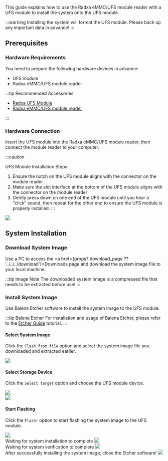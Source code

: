 This guide explains how to use the Radxa eMMC/UFS module reader with a UFS module to install the system onto the UFS module.

:::warning
Installing the system will format the UFS module. Please back up any important data in advance!
:::

## Prerequisites

### Hardware Requirements

You need to prepare the following hardware devices in advance:

- UFS module
- Radxa eMMC/UFS module reader

:::tip Recommended Accessories

- [Radxa UFS Module](https://radxa.com/products/accessories/ufs-module)
- [Radxa eMMC/UFS module reader](https://radxa.com/products/accessories/emmc-ufs-module-reader)

:::

### Hardware Connection

Insert the UFS module into the Radxa eMMC/UFS module reader, then connect the module reader to your computer.

:::caution

UFS Module Installation Steps:

1. Ensure the notch on the UFS module aligns with the connector on the module reader
2. Make sure the slot interface at the bottom of the UFS module aligns with the connector on the module reader
3. Gently press down on one end of the UFS module until you hear a "click" sound, then repeat for the other end to ensure the UFS module is properly installed.
   :::

<div style={{ textAlign: "center" }}>
  <img
    src="/en/img/common/radxa-os/install-system/ufs-reader.webp"
    style={{ width: "100%", maxWidth: "1200px" }}
  />
</div>

## System Installation

### Download System Image

Use a PC to access the <a href={props?.download_page ?? '../../../download'}>Downloads</a> page and download the system image file to your local machine.

:::tip Image Note
The downloaded system image is a compressed file that needs to be extracted before use!
:::

### Install System Image

Use Balena Etcher software to install the system image to the UFS module.

:::tip Balena Etcher
For installation and usage of Balena Etcher, please refer to the [Etcher Guide](/common/radxa-os/install-system/balena-etcher) tutorial.
:::

#### Select System Image

Click the `Flash from file` option and select the system image file you downloaded and extracted earlier.

<div style={{ textAlign: "center" }}>
  <img
    src="/en/img/common/radxa-os/install-system/etcher-select-image-ufs.webp"
    style={{ width: "100%", maxWidth: "1200px" }}
  />
</div>

#### Select Storage Device

Click the `Select target` option and choose the UFS module device.

<div style={{ textAlign: "center" }}>
  <img
    src="/en/img/common/radxa-os/install-system/etcher-select-ufs-01.webp"
    style={{ width: "100%", maxWidth: "1200px" }}
  />
</div>

<div style={{ textAlign: "center" }}>
  <img
    src="/en/img/common/radxa-os/install-system/etcher-select-ufs-02.webp"
    style={{ width: "100%", maxWidth: "1200px" }}
  />
</div>

#### Start Flashing

Click the `Flash!` option to start flashing the system image to the UFS module.

<div style={{ textAlign: "center" }}>
  <img
    src="/en/img/common/radxa-os/install-system/etcher-flash-ufs.webp"
    style={{ width: "100%", maxWidth: "1200px" }}
  />
</div>

<div style={{ textAlign: "center" }}>
  Waiting for system installation to complete
  <img
    src="/en/img/common/radxa-os/install-system/etcher-flashing-ufs.webp"
    style={{ width: "100%", maxWidth: "1200px" }}
  />
</div>

<div style={{ textAlign: "center" }}>
  Waiting for system verification to complete
  <img
    src="/en/img/common/radxa-os/install-system/etcher-valid-ufs.webp"
    style={{ width: "100%", maxWidth: "1200px" }}
  />
</div>

<div style={{ textAlign: "center" }}>
  After successfully installing the system image, close the Etcher software!
  <img
    src="/en/img/common/radxa-os/install-system/etcher-completed-ufs.webp"
    style={{ width: "100%", maxWidth: "1200px" }}
  />
</div>
